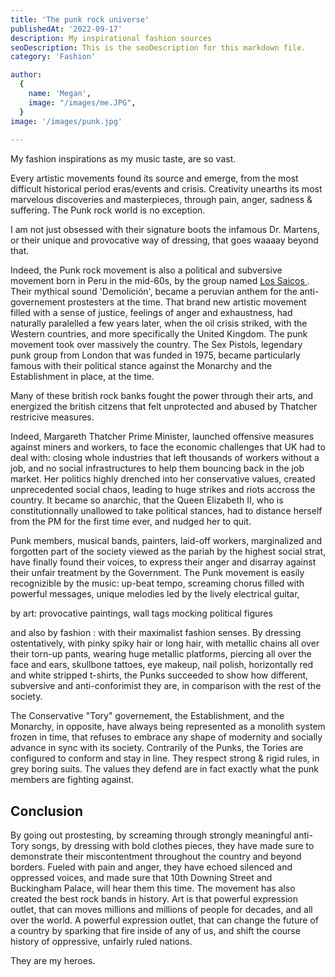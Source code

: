 ```yaml
---
title: 'The punk rock universe'
publishedAt: '2022-09-17'
description: My inspirational fashion sources
seoDescription: This is the seoDescription for this markdown file.
category: 'Fashion'

author:
  {
    name: 'Megan',
    image: "/images/me.JPG",
  }
image: '/images/punk.jpg'
  
---
```


My fashion inspirations as my music taste, are so vast. 

Every artistic movements found its source and emerge, from the most difficult historical period eras/events and crisis. Creativity unearths its most marvelous discoveries and masterpieces, through pain, anger, sadness & suffering. 
The Punk rock world is no exception. 

I am not just obsessed with their signature boots the infamous Dr. Martens, or their unique and provocative way of dressing, that goes waaaay beyond that. 

Indeed, the Punk rock movement is also a political and subversive movement born in Peru in the mid-60s, by the group named <a href="https://en.wikipedia.org/wiki/Los_Saicos" > Los Saicos </a>. Their mythical sound 'Demolición', became a peruvian anthem for the anti-governement prostesters at the time. 
That brand new artistic movement filled with a sense of justice, feelings of anger and exhaustness, had naturally paralelled a few years later, when the oil crisis striked, with the Western countries, and more specifically the United Kingdom. 
The punk movement took over massively the country. The Sex Pistols, legendary punk group from London that was funded in 1975, became particularly famous with their political stance against the Monarchy and the Establishment in place, at the time. 

Many of these british rock banks fought the power through their arts, and energized the british citzens that felt unprotected and abused by Thatcher restricive measures.

Indeed, Margareth Thatcher Prime Minister, launched offensive measures against miners and workers, to face the economic challenges that UK had to deal with: closing whole industries that left thousands of workers without a job, and 
no social infrastructures to help them bouncing back in the job market. Her politics highly drenched into her conservative values, created unprecedented social chaos, leading to huge strikes and riots accross the country. It became so anarchic, that the Queen Elizabeth II, who is constitutionnally unallowed to take political stances, 
had to distance herself from the PM for the first time ever, and nudged her to quit.

Punk members, musical bands, painters, laid-off workers, marginalized and forgotten part of the society viewed as the pariah by the highest social strat, have finally found their voices, to express their anger and disarray against their unfair treatment by the Government. 
The Punk movement is easily recognizible by the music: up-beat tempo, screaming chorus filled with powerful messages, unique melodies led by the lively electrical guitar,

by art: provocative paintings, wall tags mocking political figures

and also by fashion : with their maximalist fashion senses. By dressing ostentatively, with pinky spiky hair or long hair, with metallic chains all over their torn-up pants, wearing huge metallic platforms, piercing all over the face and ears, skullbone tattoes, eye makeup, nail polish, horizontally red and white stripped t-shirts, the Punks succeeded to show how different, subversive and anti-conforimist they are, in comparison with the rest of the society. 

The Conservative "Tory" governement, the Establishment, and the Monarchy, in opposite, have always being represented as a monolith system frozen in time, that refuses to embrace any shape of modernity and socially advance in sync with its society. Contrarily of the Punks, the Tories are configured to conform and stay in line. They respect strong & rigid rules, in grey boring suits. The values they defend are in fact exactly what the punk members are fighting against.


## Conclusion

By going out prostesting, by screaming through strongly meaningful anti-Tory songs, by dressing with bold clothes pieces, they have made sure to demonstrate their miscontentment throughout the country and beyond borders. Fueled with pain and anger, they have echoed silenced and oppressed voices, and made sure that 10th Downing Street and Buckingham Palace, will hear them this time. 
The movement has also created the best rock bands in history. Art is that powerful expression outlet, that can moves millions and millions of people for decades, and all over the world. A powerful expression outlet, that can change the future of a country by sparking that fire inside of any of us, and shift the course history of oppressive, unfairly ruled nations.

They are my heroes.

